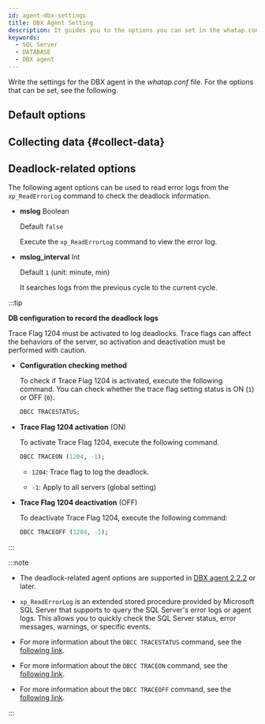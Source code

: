 ```yaml
---
id: agent-dbx-settings
title: DBX Agent Setting
description: It guides you to the options you can set in the whatap.conf file.
keywords:
  - SQL Server
  - DATABASE
  - DBX agent
---
```



Write the settings for the DBX agent in the *whatap.conf* file. For the options that can be set, see the following.

## Default options


<Dbagentdbxbasicoption />

## Collecting data {#collect-data}


<Dbagentsettingdatacollection />

## Deadlock-related options

The following agent options can be used to read error logs from the `xp_ReadErrorLog` command to check the deadlock information.

- **mslog** <span class='type'>Boolean</span>

  Default `false`

  Execute the `xp_ReadErrorLog` command to view the error log.

- **mslog_interval** <span class='type'>Int</span>

  Default `1` (unit: minute, min)

  It searches logs from the previous cycle to the current cycle.

:::tip

**DB configuration to record the deadlock logs**

Trace Flag 1204 must be activated to log deadlocks. Trace flags can affect the behaviors of the server, so activation and deactivation must be performed with caution.

- **Configuration checking method**

  To check if Trace Flag 1204 is activated, execute the following command. You can check whether the trace flag setting status is ON (`1`) or OFF (`0`).

  ```sql
  DBCC TRACESTATUS;
  ```

- **Trace Flag 1204 activation** (ON)

  To activate Trace Flag 1204, execute the following command.

  ```sql
  DBCC TRACEON (1204, -1);
  ```

  - `1204`: Trace flag to log the deadlock.

  - `-1`: Apply to all servers (global setting)

- **Trace Flag 1204 deactivation** (OFF)

  To deactivate Trace Flag 1204, execute the following command:

  ```sql
  DBCC TRACEOFF (1204, -1);
  ```

:::

:::note

- The deadlock-related agent options are supported in [DBX agent 2.2.2](../release-notes/db/dbx-2_2_2) or later.

- `xp_ReadErrorLog` is an extended stored procedure provided by Microsoft SQL Server that supports to query the SQL Server's error logs or agent logs. This allows you to quickly check the SQL Server status, error messages, warnings, or specific events.

- For more information about the `DBCC TRACESTATUS` command, see the [following link](https://learn.microsoft.com/sql/t-sql/database-console-commands/dbcc-tracestatus-transact-sql?view=sql-server-ver16).

- For more information about the `DBCC TRACEON` command, see the [following link](https://learn.microsoft.com/sql/t-sql/database-console-commands/dbcc-traceon-transact-sql?view=sql-server-ver16).

- For more information about the `DBCC TRACEOFF` command, see the [following link](https://learn.microsoft.com/sql/t-sql/database-console-commands/dbcc-traceoff-transact-sql?view=sql-server-ver16).

:::


<Dbaes256encrypt />


<Dbsettingagentnamedetails level={2} agentType="DBX" />
